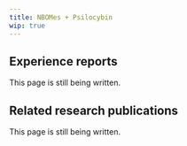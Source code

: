 ---
title: NBOMes + Psilocybin
wip: true
---

## Experience reports

This page is still being written.

## Related research publications

This page is still being written.

